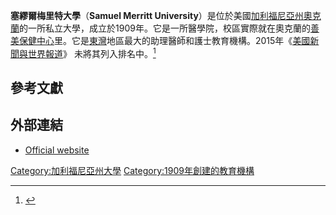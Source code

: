 {{coord|37|49|15.53|N|122|15|49.56|W|region:US-CA_type:edu|display=title}}
{{Infobox University
|name = Samuel Merritt University
|image_name      = Samuel Merritt University seal.jpg
|motto = ''Potissimus Optimus''
|established =1909
|type =私立大學
|faculty         = 250
|undergrad       = 580
|postgrad        = 500
|doctoral        = 260
|city =[[奧克蘭_(加利福尼亞州)|奧克蘭]]
 |state             = [[加利福尼亞州|加利福尼亞州]]
 |country           = [[美國|美國]]
|campus          = 都市
|website =[http://www.samuelmerritt.edu www.samuelmerritt.edu]
}}

'''塞繆爾梅里特大學'''（'''Samuel Merritt University'''）是位於美國[[加利福尼亞州|加利福尼亞州]][[奧克蘭_(加利福尼亞州)|奧克蘭]]的一所私立大學，成立於1909年。它是一所醫學院，校區實際就在奧克蘭的[[善美保健中心|善美保健中心]]里。它是[[東灣_(舊金山灣)|東灣]]地區最大的助理醫師和護士教育機構。2015年《[[美國新聞與世界報道|美國新聞與世界報道]]》 未將其列入排名中。<ref>{{cite web|title=Samuel Merritt University|url=http://colleges.usnews.rankingsandreviews.com/best-colleges/samuel-merritt-university-7012|publisher=[[美國新聞與世界報道|美國新聞與世界報道]]|accessdate=2015-03-24|archive-date=2016-08-27|archive-url=https://web.archive.org/web/20160827222628/http://colleges.usnews.rankingsandreviews.com/best-colleges/samuel-merritt-university-7012|dead-url=no}}</ref>

== 參考文獻==
{{reflist|30em}}

==外部連結==
* [http://www.samuelmerritt.edu Official website] {{Wayback|url=http://www.samuelmerritt.edu/ |date=20210225104538 }}

{{加利福尼亞州的學院和大學}}

[[Category:加利福尼亞州大學|Category:加利福尼亞州大學]]
[[Category:1909年創建的教育機構|Category:1909年創建的教育機構]]